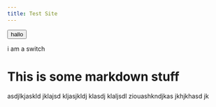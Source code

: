 ```yaml
---
title: Test Site
---
```


<Button>hallo</Button>

<Switch>i am a switch</Switch>

# This is some markdown stuff

asdjlkjaskld jklajsd kljasjkldj klasdj klaljsdl ziouashkndjkas jkhjkhasd jk
